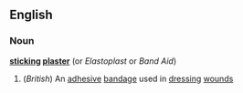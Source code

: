 ==English==
===Noun===
{{wikipedia}}
'''[[sticking]] [[plaster]]''' (or ''Elastoplast'' or ''Band Aid'')
#(''British'') An [[adhesive]] [[bandage]] used in [[dressing]] [[wound]]s